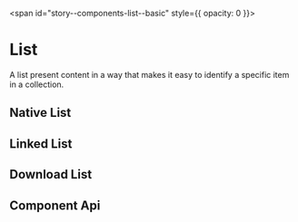 
<span id="story--components-list--basic" style={{ opacity: 0 }}></span>

# List

A list present content in a way that makes it easy to identify a specific item in a collection.

<Canvas>
  <Story id="components-list--basic" />
</Canvas>

## Native List

<Canvas>
  <Story id="components-list--native-list" />
</Canvas>

## Linked List

<Canvas>
  <Story id="components-list--linked-list" />
</Canvas>

## Download List

<Canvas>
  <Story id="components-list--download-list" />
</Canvas>

## Component Api

<Description markdown={readme} />
<Description markdown={listItem} />
<Description markdown={listItemTitle} />
<Description markdown={listItemSubtitle} />
<Description markdown={listItemContent} />
<Description markdown={listItemIcon} />

<br />


<Description markdown={testing} />

<bal-doc-github link="/components/bal-list/stories/bal-list.docs.mdx"></bal-doc-github>
